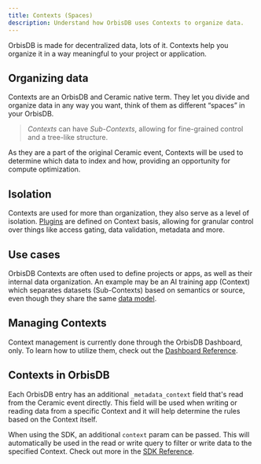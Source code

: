 ```yaml
---
title: Contexts (Spaces)
description: Understand how OrbisDB uses Contexts to organize data.
---
```


OrbisDB is made for decentralized data, lots of it. Contexts help you organize it in a way
meaningful to your project or application.

## Organizing data

Contexts are an OrbisDB and Ceramic native term. They let you divide and organize data in any way
you want, think of them as different “spaces” in your OrbisDB.

> _Contexts_ can have _Sub-Contexts_, allowing for fine-grained control and a tree-like structure.

As they are a part of the original Ceramic event, Contexts will be used to determine which data to
index and how, providing an opportunity for compute optimization.

## Isolation

Contexts are used for more than organization, they also serve as a level of isolation.
[Plugins](/databases/orbisdb-plugins) are defined on Context basis, allowing for granular control
over things like access gating, data validation, metadata and more.

## Use cases

OrbisDB Contexts are often used to define projects or apps, as well as their internal data
organization. An example may be an AI training app (Context) which separates datasets (Sub-Contexts)
based on semantics or source, even though they share the same
[data model](/databases/orbisdb-managing-data/models).

## Managing Contexts

Context management is currently done through the OrbisDB Dashboard, only. To learn how to utilize
them, check out the [Dashboard Reference](/databases/orbisdb-dashboard-reference).

## Contexts in OrbisDB

Each OrbisDB entry has an additional `_metadata_context` field that's read from the Ceramic event
directly. This field will be used when writing or reading data from a specific Context and it will
help determine the rules based on the Context itself.

When using the SDK, an additional `context` param can be passed. This will automatically be used in
the read or write query to filter or write data to the specified Context. Check out more in the
[SDK Reference](/databases/orbisdb-sdk-reference).
